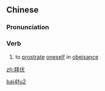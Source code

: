==Chinese==
{{zh-forms}}

===Pronunciation===
{{zh-pron
|m=bàifú
|cat=v
}}

===Verb===
{{zh-verb}}

# {{lb|zh|archaic}} to [[prostrate]] [[oneself]] in [[obeisance]]

[[Category:Mandarin archaic terms|bai4fu2]]

[[zh:拜伏]]